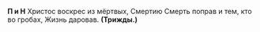 **П и Н** Христос воскрес из мёртвых, Смертию Смерть поправ и тем, кто во гробах, Жизнь даровав. **(Трижды.)**
